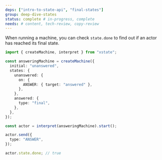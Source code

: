 ```yaml
---
deps: ["intro-to-state-api", "final-states"]
group: deep-dive-states
status: complete # in-progress, complete
needs: # content, tech-review, copy-review
---
```


When running a machine, you can check `state.done` to find out if an actor has reached its final state.

```ts twoslash
import { createMachine, interpret } from "xstate";

const answeringMachine = createMachine({
  initial: "unanswered",
  states: {
    unanswered: {
      on: {
        ANSWER: { target: "answered" },
      },
    },
    answered: {
      type: "final",
    },
  },
});

const actor = interpret(answeringMachine).start();

actor.send({
  type: "ANSWER",
});

actor.state.done; // true
```
